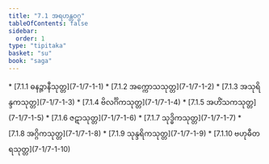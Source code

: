 ```yaml
---
title: "7.1 အရဟန္တဝဂ္ဂ"
tableOfContents: false
sidebar:
  order: 1
type: "tipitaka"
basket: "su"
book: "saga"
---
```



<DynamicBreadcrumb />



<TableOfContents book="saga" section="7.1">
* [7.1.1 ဓနဉ္ဇာနီသုတ္တ](7-1/7-1-1)
* [7.1.2 အက္ကောသသုတ္တ](7-1/7-1-2)
* [7.1.3 အသုရိန္ဒကသုတ္တ](7-1/7-1-3)
* [7.1.4 ဗိလင်္ဂိကသုတ္တ](7-1/7-1-4)
* [7.1.5 အဟိံသကသုတ္တ](7-1/7-1-5)
* [7.1.6 ဇဋာသုတ္တ](7-1/7-1-6)
* [7.1.7 သုဒ္ဓိကသုတ္တ](7-1/7-1-7)
* [7.1.8 အဂ္ဂိကသုတ္တ](7-1/7-1-8)
* [7.1.9 သုန္ဒရိကသုတ္တ](7-1/7-1-9)
* [7.1.10 ဗဟုဓီတရသုတ္တ](7-1/7-1-10)
</TableOfContents>